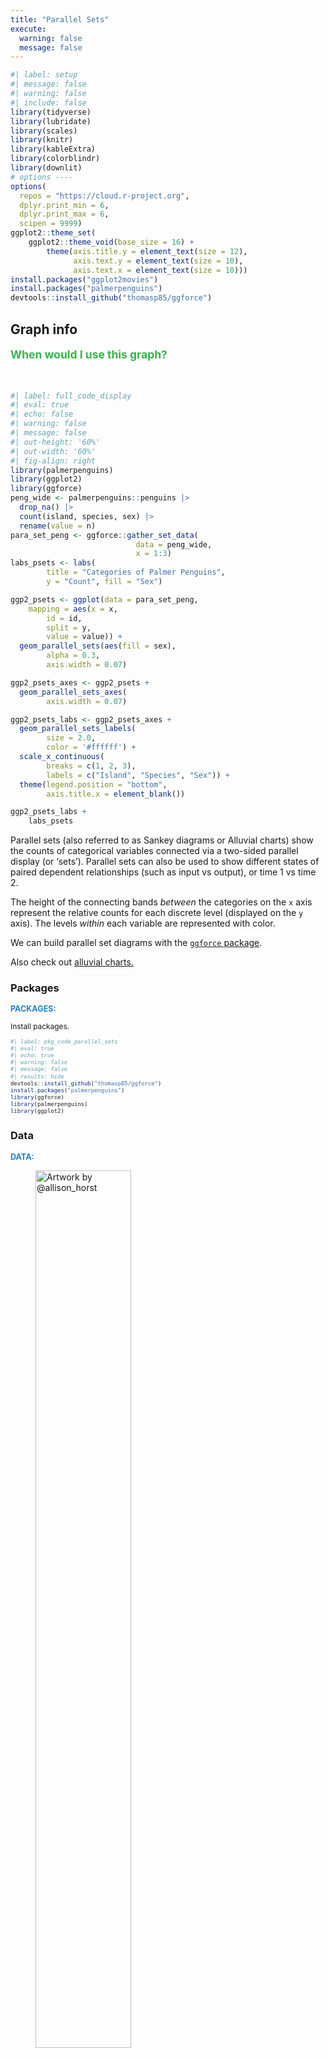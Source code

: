 ```yaml
---
title: "Parallel Sets"
execute:
  warning: false
  message: false
---
```


```r
#| label: setup
#| message: false
#| warning: false
#| include: false
library(tidyverse)
library(lubridate)
library(scales)
library(knitr)
library(kableExtra)
library(colorblindr)
library(downlit)
# options ----
options(
  repos = "https://cloud.r-project.org",
  dplyr.print_min = 6, 
  dplyr.print_max = 6, 
  scipen = 9999)
ggplot2::theme_set(
    ggplot2::theme_void(base_size = 16) + 
        theme(axis.title.y = element_text(size = 12), 
              axis.text.y = element_text(size = 10),
              axis.text.x = element_text(size = 10)))
install.packages("ggplot2movies")
install.packages("palmerpenguins")
devtools::install_github("thomasp85/ggforce")
```



:::: {.callout-tip collapse="false"}
## Graph info
::: {style="font-size: 1.25em; color: #38B44A;"}
**When would I use this graph?**
:::

<br>

```r
#| label: full_code_display
#| eval: true
#| echo: false
#| warning: false
#| message: false
#| out-height: '60%'
#| out-width: '60%'
#| fig-align: right
library(palmerpenguins) 
library(ggplot2)
library(ggforce)
peng_wide <- palmerpenguins::penguins |> 
  drop_na() |> 
  count(island, species, sex) |> 
  rename(value = n)
para_set_peng <- ggforce::gather_set_data(
                            data = peng_wide, 
                            x = 1:3)
labs_psets <- labs(
        title = "Categories of Palmer Penguins", 
        y = "Count", fill = "Sex")

ggp2_psets <- ggplot(data = para_set_peng, 
    mapping = aes(x = x, 
        id = id, 
        split = y, 
        value = value)) +
  geom_parallel_sets(aes(fill = sex), 
        alpha = 0.3, 
        axis.width = 0.07) 

ggp2_psets_axes <- ggp2_psets +
  geom_parallel_sets_axes(
        axis.width = 0.07) 

ggp2_psets_labs <- ggp2_psets_axes +
  geom_parallel_sets_labels(
        size = 2.0, 
        color = '#ffffff') +
  scale_x_continuous(
        breaks = c(1, 2, 3), 
        labels = c("Island", "Species", "Sex")) +
  theme(legend.position = "bottom", 
        axis.title.x = element_blank())

ggp2_psets_labs +
    labs_psets
```

Parallel sets (also referred to as Sankey diagrams or Alluvial charts) show the counts of categorical variables connected via a two-sided parallel display (or 'sets'). Parallel sets can also be used to show different states of paired dependent relationships (such as input vs output), or time 1 vs time 2.

The height of the connecting bands *between* the categories on the `x` axis represent the relative counts for each discrete level (displayed on the `y` axis). The levels *within* each variable are represented with color. 

We can build parallel set diagrams with the [`ggforce` package](https://ggforce.data-imaginist.com/index.html).  

Also check out [alluvial charts.](https://mjfrigaard.github.io/ggp2-gallery/rela/alluvial_charts.html)

::::


:::: {.panel-tabset}

### Packages

::: {style="font-size: 0.90em; color: #1e83c8;"}
**PACKAGES:**
:::

::: {style="font-size: 0.85em;"}
Install packages.
:::


::: {style="font-size: 0.75em;"}
```r
#| label: pkg_code_parallel_sets
#| eval: true
#| echo: true
#| warning: false
#| message: false
#| results: hide
devtools::install_github("thomasp85/ggforce")
install.packages("palmerpenguins")
library(ggforce)
library(palmerpenguins)
library(ggplot2)
```
:::

### Data

::: {style="font-size: 0.90em; color: #1e83c8;"}
**DATA:**
:::

![Artwork by @allison_horst](../www/lter_penguins.png){fig-align="right" width="60%" height="60%"}

::: {style="font-size: 0.85em;"}
We're going to remove the missing values from `palmerpenguins::penguins`, count the categorical variables (`island`, `sex`, `species`), and rename the `n` column (produced by the `count()` function) to `value`.

`ggforce` has a special [`gather_set_data()`](https://ggforce.data-imaginist.com/reference/gather_set_data.html) function that *changes tidy data into a tidy(er) format*
:::

::: {style="font-size: 0.75em;"}
```r
#| label: data_code_parallel_sets
#| eval: true
#| echo: true
peng_wide <- palmerpenguins::penguins |> 
  drop_na() |> 
  count(island, species, sex) |> 
  rename(value = n)
para_set_peng <- ggforce::gather_set_data(
                            data = peng_wide, 
                            x = 1:3)
dplyr::glimpse(para_set_peng)
```
:::
::::

:::: {.panel-tabset}

### Code

::: {style="font-size: 0.90em; color: #1e83c8;"}
**CODE:**
:::

::: {style="font-size: 0.85em;"}

Create the labels

Map `x` to `x`, `id` to `id`, `y` to `split`, and `value` to `value`

In the `geom_parallel_sets()` function, map `sex` to `fill` and manually set the `alpha` (opacity) and the `axis.width` 

In the `geom_parallel_sets_axes()` function, set the `axis.width` to the same value as the `geom_parallel_sets()` above

For labeling, adjust the `size` manually and set the `color` to something that stands out against the black vertical axes

Manually label the `x` axis with `scale_x_continuous()`, setting the `breaks` and `labels` to the variable names in the `peng_wide` dataset

Finally, move the legend to the bottom of the graph with `theme(legend.position =)` and remove the `x` title with `axis.title.x = element_blank()`

:::

::: {style="font-size: 0.75em;"}
```r
#| label: code_graph_parallel_sets
#| eval: false
#| echo: true 
#| warning: false
#| message: false
labs_psets <- labs(
        title = "Categories of Palmer Penguins", 
        y = "Count", fill = "Sex")

ggp2_psets <- ggplot(data = para_set_peng, 
    mapping = aes(x = x, 
        id = id, 
        split = y, 
        value = value)) +
  geom_parallel_sets(aes(fill = sex), 
        alpha = 0.3, 
        axis.width = 0.07) 

ggp2_psets_axes <- ggp2_psets +
  geom_parallel_sets_axes(
        axis.width = 0.07) 

ggp2_psets_labs <- ggp2_psets_axes +
  geom_parallel_sets_labels(
        size = 2.0, 
        color = '#ffffff') +
  scale_x_continuous(
        breaks = c(1, 2, 3), 
        labels = c("Island", "Species", "Sex")) +
  theme(legend.position = "bottom", 
        axis.title.x = element_blank())

ggp2_psets_labs +
    labs_psets
```
:::

### Graph

::: {style="font-size: 0.90em; color: #1e83c8;"}
**GRAPH:**
:::

```r
#| label: create_graph_parallel_sets
#| eval: true
#| echo: false
#| warning: false
#| message: false
labs_psets <- labs(
        title = "Categories of Palmer Penguins", 
        y = "Count", fill = "Sex")

ggp2_psets <- ggplot(data = para_set_peng, 
    mapping = aes(x = x, 
        id = id, 
        split = y, 
        value = value)) +
  geom_parallel_sets(aes(fill = sex), 
        alpha = 0.3, 
        axis.width = 0.07) 

ggp2_psets_axes <- ggp2_psets +
  geom_parallel_sets_axes(
        axis.width = 0.07) 

ggp2_psets_labs <- ggp2_psets_axes +
  geom_parallel_sets_labels(
        size = 2.0, 
        color = '#ffffff') +
  scale_x_continuous(
        breaks = c(1, 2, 3), 
        labels = c("Island", "Species", "Sex")) +
  theme(legend.position = "bottom", 
        axis.title.x = element_blank())

ggp2_psets_labs +
    labs_psets
```

### Sets Labels

::: {style="font-size: 0.90em; color: #1e83c8;"}
**PARALLEL SETS LABELS:**
:::

::: {style="font-size: 0.85em;"}
If the categories have long names, use the `angle`, `nudge_x`/`nudge_y` and `hjust`/`vjust` in `geom_parallel_sets_labels()` to adjust the size, location, and color of the labels. 

Manually setting the `limits` of the `x` axis in `scale_x_continuous()` and moving the legend with `theme(legend.position = )` will also give more room to the labels. 
:::

::: {style="font-size: 0.75em;"}
```r
#| label: create_graph_parallel_sets_labs
#| eval: true
#| echo: true
#| warning: false
#| message: false
ggp2_psets_axes + 
  geom_parallel_sets_labels(
      size = 3.2, 
      colour = 'black',
      angle = 0, 
      nudge_x = 0.1, 
      hjust = 0) + 
  scale_x_continuous(
        limits = c(0.9, 3.2),
        breaks = c(1, 2, 3), 
        labels = c("Island", "Species", "Sex")) + 
  theme(legend.position = "bottom", 
        axis.title.x = element_blank()) + 
    labs_psets
```
:::

::::
